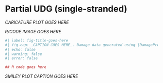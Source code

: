 # Partial UDG (single-stranded)

<!-- ![_CAPTION GOES
HERE](assets/images/512px-Salvador_dali_als_Auge.jpg){#fig-double-stranded-caricature}
-->

_CARICATURE PLOT GOES HERE_

_R/CODE IMAGE GOES HERE_
```r
#| label: fig-title-goes-here
#| fig-cap: _CAPTION GOES HERE_. Damage data generated using [DamageProfiler](/intro.qmd) and plotted using R and tidyverse packages [@Wickham2019-ot].
#| echo: false
#| warning: false
#| error: false

## R code goes here

```

_SMILEY PLOT CAPTION GOES HERE_